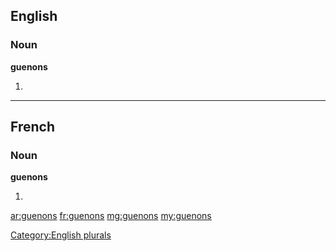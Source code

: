 ==English==

===Noun===
'''guenons'''

# {{plural of|guenon}}

[[Category:English plurals]]

----

==French==

===Noun===
'''guenons''' {{f|p}}

# {{plural of|guenon|lang=fr}}

[[ar:guenons]]
[[fr:guenons]]
[[mg:guenons]]
[[my:guenons]]